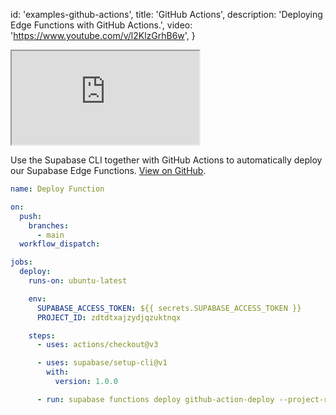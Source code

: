 
  id: 'examples-github-actions',
  title: 'GitHub Actions',
  description: 'Deploying Edge Functions with GitHub Actions.',
  video: 'https://www.youtube.com/v/l2KlzGrhB6w',
}

<div class="video-container">
  <iframe
    src="https://www.youtube-nocookie.com/embed/l2KlzGrhB6w"
    frameBorder="1"
    allow="accelerometer; autoplay; clipboard-write; encrypted-media; gyroscope; picture-in-picture"
    allowFullScreen
  ></iframe>
</div>

Use the Supabase CLI together with GitHub Actions to automatically deploy our Supabase Edge Functions. [View on GitHub](https://github.com/supabase/supabase/tree/master/examples/edge-functions/supabase/functions/github-action-deploy).

```yaml deploy.yaml
name: Deploy Function

on:
  push:
    branches:
      - main
  workflow_dispatch:

jobs:
  deploy:
    runs-on: ubuntu-latest

    env:
      SUPABASE_ACCESS_TOKEN: ${{ secrets.SUPABASE_ACCESS_TOKEN }}
      PROJECT_ID: zdtdtxajzydjqzuktnqx

    steps:
      - uses: actions/checkout@v3

      - uses: supabase/setup-cli@v1
        with:
          version: 1.0.0

      - run: supabase functions deploy github-action-deploy --project-ref $PROJECT_ID
```


